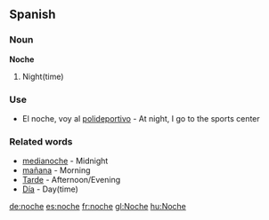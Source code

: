 ==Spanish==

===Noun===

'''Noche'''

#Night(time)

===Use===

*El noche, voy al [[polideportivo]] - At night, I go to the sports center

===Related words===

*[[medianoche]] - Midnight
*[[mañana]] - Morning
*[[Tarde]] - Afternoon/Evening
*[[Día]] - Day(time)

[[de:noche]]
[[es:noche]]
[[fr:noche]]
[[gl:Noche]]
[[hu:Noche]]